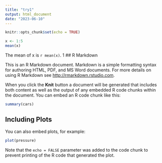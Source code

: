 ```yaml
---
title: "try1"
output: html_document
date: "2023-06-10"
---
```


```r
knitr::opts_chunk$set(echo = TRUE)
```
```r
x <- 1:5
mean(x)
```

The mean of x is `r mean(x)`. 1
## R Markdown

This is an R Markdown document. Markdown is a simple formatting syntax for authoring HTML, PDF, and MS Word documents. For more details on using R Markdown see <http://rmarkdown.rstudio.com>.

When you click the **Knit** button a document will be generated that includes both content as well as the output of any embedded R code chunks within the document. You can embed an R code chunk like this:

```r
summary(cars)
```

## Including Plots

You can also embed plots, for example:

```r
plot(pressure)
```

Note that the `echo = FALSE` parameter was added to the code chunk to prevent printing of the R code that generated the plot.
